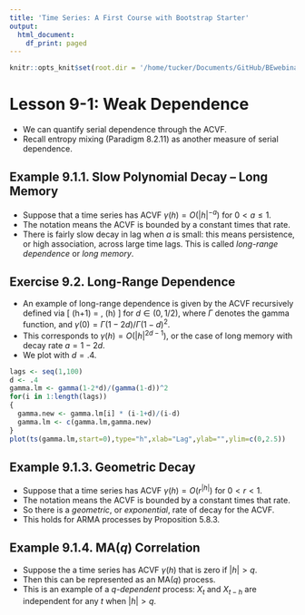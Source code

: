 ```yaml
---
title: 'Time Series: A First Course with Bootstrap Starter'
output:
  html_document:
    df_print: paged
---
```


```r
knitr::opts_knit$set(root.dir = '/home/tucker/Documents/GitHub/BEwebinar/Data')
```

# Lesson 9-1: Weak Dependence

- We can quantify serial dependence through the ACVF.
- Recall entropy mixing (Paradigm 8.2.11) as another measure of serial dependence.

## Example 9.1.1. Slow Polynomial Decay -- Long Memory

- Suppose that a time series has ACVF $\gamma (h) = O({|h|}^{-a})$ for $0 < a \leq 1$.
- The notation means the ACVF is bounded by a constant times that rate.
- There is fairly slow decay in lag when $a$ is small: this means persistence, or
high association, across large time lags. This is called *long-range dependence* or
*long memory*.

## Exercise 9.2. Long-Range Dependence

- An example of long-range dependence is given by the ACVF recursively defined via
\[
 \gamma (h+1) = \frac{h+d}{h+1-d} \, \gamma (h)
\]
for $d \in (0,1/2)$, where $\Gamma$ denotes the gamma function, and 
$\gamma (0) = \Gamma (1-2d)/{\Gamma (1-d)}^2$. 
- This corresponds to $\gamma (h) = O({|h|}^{2d-1})$, or the case of long memory 
with decay rate $a = 1-2d$.
- We plot with $d = .4$.

```r
lags <- seq(1,100)
d <- .4
gamma.lm <- gamma(1-2*d)/(gamma(1-d))^2
for(i in 1:length(lags))
{
  gamma.new <- gamma.lm[i] * (i-1+d)/(i-d)
  gamma.lm <- c(gamma.lm,gamma.new)
}
plot(ts(gamma.lm,start=0),type="h",xlab="Lag",ylab="",ylim=c(0,2.5))
```

## Example 9.1.3. Geometric Decay

- Suppose that a time series has ACVF $\gamma (h) = O(r^{|h|})$ for $0 < r < 1$.
- The notation means the ACVF is bounded by a constant times that rate.
- So there is a *geometric*, or *exponential*, rate of decay for the ACVF. 
- This holds for ARMA processes by Proposition 5.8.3.

## Example 9.1.4. MA($q$) Correlation

- Suppose the a time series has ACVF $\gamma (h)$ that is zero if $|h| > q$.
- Then this can be represented as an MA($q$) process.
- This is an example of a *q-dependent* process: $X_t$ and $X_{t-h}$ are independent
for any $t$ when $|h| > q$.


